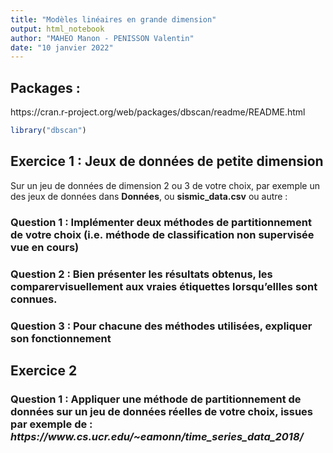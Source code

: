 ```yaml
---
title: "Modèles linéaires en grande dimension"
output: html_notebook
author: "MAHEO Manon - PENISSON Valentin"
date: "10 janvier 2022"
---
```


## Packages : 

https://cran.r-project.org/web/packages/dbscan/readme/README.html

```r
library("dbscan")

```


## Exercice 1  : Jeux de données  de petite dimension

Sur un jeu de données de dimension 2 ou 3 de votre choix, par exemple un des jeux de données dans **Données**, ou **sismic_data.csv** ou autre : 

### Question 1 : Implémenter deux méthodes de partitionnement de votre choix (i.e. méthode de classification non supervisée vue en cours)




### Question 2 : Bien présenter les résultats obtenus, les comparervisuellement aux vraies étiquettes lorsqu'ellles sont connues.






### Question 3 : Pour chacune des méthodes utilisées, expliquer son fonctionnement

## Exercice 2

### Question 1 : Appliquer une méthode de partitionnement de données sur un jeu de données réelles de votre choix, issues par exemple de : *https://www.cs.ucr.edu/~eamonn/time_series_data_2018/*
